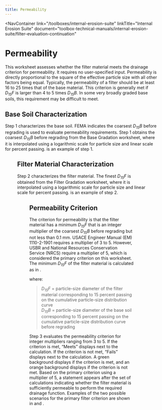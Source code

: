 ```yaml
---
title: Permeability
---
```



<NavContainer 
  link="/toolboxes/internal-erosion-suite"
  linkTitle="Internal Erosion Suite" 
  document="toolbox-technical-manuals/internal-erosion-suite/filter-evaluation-continuation"
></NavContainer>

# Permeability

This worksheet assesses whether the filter material meets the drainage criterion for permeability. It requires no user-specified input.
Permeability is directly proportional to the square of the effective particle size with all other factors being equal. Typically, the
permeability of a filter should be at least 16 to 25 times that of the base material. This criterion is generally met if _D<sub>15</sub>F_
is larger than 4 to 5 times _D<sub>15</sub>B_. In some very broadly graded base soils, this requirement may be difficult to meet.

## Base Soil Characterization

Step 1 characterizes the base soil. FEMA <Citation citationKey="FEMA2011" /> indicates the
coarsest _D<sub>15</sub>B_ before regrading is used to evaluate permeability requirements. Step 1 obtains the coarsest _D<sub>15</sub>B_
before regrading from the Base Gradation worksheet, where it is interpolated using a logarithmic scale for particle size and linear scale
for percent passing. <FigReference figKey="permeability-base-soil" /> is an example of step 1.

<Figure
  figKey="permeability-base-soil"
  src="figures/toolbox-technical-manuals/internal-erosion-suite/filter-evaluation-continuation/v1.0/figure38.png"
  alt="Step 1 of Permeability worksheet: Base soil characterization."
  caption="Step 1 of Permeability worksheet: Base soil characterization."
/>

## Filter Material Characterization

Step 2 characterizes the filter material. The finest _D<sub>15</sub>F_ is obtained from the Filter Gradation worksheet, where it is interpolated
using a logarithmic scale for particle size and linear scale for percent passing. <FigReference figKey="permeability-filter-material" />
is an example of step 2.

<Figure
  figKey="permeability-filter-material"
  src="figures/toolbox-technical-manuals/internal-erosion-suite/filter-evaluation-continuation/v1.0/figure39.png"
  alt="Step 2 of Permeability worksheet: Filter material characterization."
  caption="Step 2 of Permeability worksheet: Filter material characterization."
/>

## Permeability Criterion

The criterion for permeability is that the filter material has a minimum _D<sub>15</sub>F_ that is an integer multiplier of the coarsest _D<sub>15</sub>B_
before regrading but not less than 0.1 mm. USACE Engineer Manual (EM) 1110-2-1901 <Citation citationKey="USACE2005" />
requires a multiplier of 3 to 5. However, USBR <Citation citationKey="USBR2011" /> and National Resources Conservation
Service (NRCS) <Citation citationKey="USDA2017" /> require a multiplier of 5, which is considered the primary criterion
on this worksheet. The minimum _D<sub>15</sub>F_ of the filter material is calculated as in <EquationReference equationKey="d-15-f" />.

<Equation equationKey="d-15-f" equation="D_{15}F = 5(D_{15}B) \text{ but not less than 0.1 mm}" />

where:

> _D<sub>15</sub>F_ = particle-size diameter of the filter material corresponding to 15 percent passing on the cumulative particle-size distribution curve  
> _D<sub>15</sub>B_ = particle-size diameter of the base soil corresponding to 15 percent passing on the cumulative particle-size distribution curve before regrading

Step 3 evaluates the permeability criterion for integer multipliers ranging from 3 to 5. If the criterion is met, “Meets” displays next to the calculation.
If the criterion is not met, “Fails” displays next to the calculation. A green background displays if the criterion is met, and an orange background displays
if the criterion is not met. Based on the primary criterion using a multiplier of 5, a statement appears after the set of calculations indicating whether the
filter material is sufficiently permeable to perform the required drainage function. Examples of the two possible scenarios for the primary filter criterion
are shown in <FigReference figKey="permeability-not-met" /> and <FigReference figKey="permeability-met" />.

<Figure
  figKey="permeability-not-met"
  src="figures/toolbox-technical-manuals/internal-erosion-suite/filter-evaluation-continuation/v1.0/figure40.png"
  alt="Step 3 of Permeability worksheet: Primary permeability criteria not met."
  caption="Step 3 of Permeability worksheet: Primary permeability criteria not met."
/>

<Figure
  figKey="permeability-met"
  src="figures/toolbox-technical-manuals/internal-erosion-suite/filter-evaluation-continuation/v1.0/figure41.png"
  alt="Step 3 of Permeability worksheet: Primary permeability criteria met."
  caption="Step 3 of Permeability worksheet: Primary permeability criteria met."
/>

<CitationFootnote />
